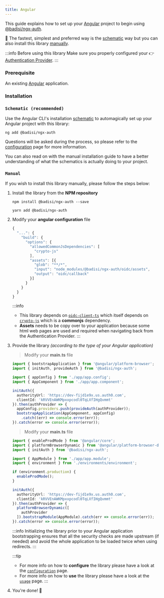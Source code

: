 ```yaml
---
title: Angular
---
```




This guide explains how to set up your [Angular][angular] project to begin using [@badisi/ngx-auth][ngx-auth].

🚀 The fastest, simplest and preferred way is the [schematic](#schematic-recommended) way but you can also install this library [manually](#manual).

:::info Before using this library
Make sure you properly configured your 👉 [Authentication Provider](providers).
:::


### Prerequisite

An existing [Angular][angular-start] application.


### Installation

### `Schematic (recommended)`

Use the Angular CLI's installation [schematic][schematics] to automagically set up your Angular project with this library:

```shell
ng add @badisi/ngx-auth
```

Questions will be asked during the process, so please refer to the [configuration](./configuration) page for more information.

You can also read on with the manual installation guide to have a better understanding of what the schematics is actually doing to your project.


### `Manual`

If you wish to install this library manually, please follow the steps below:

1. Install the library from the **NPM repository**

    <Tabs>
    <TabItem value="npm" label="npm" default>

    ```shell
    npm install @badisi/ngx-auth --save
    ```

    </TabItem>
    <TabItem value="yarn" label="yarn">

    ```shell
    yarn add @badisi/ngx-auth
    ```

    </TabItem>
    </Tabs>

2. Modify your **angular configuration** file

    ```js title="angular.json" {5-7,9-11}
    {
      "...": {
        "build": {
          "options": {
            "allowedCommonJsDependencies": [
              "crypto-js"
            ],
            "assets": [{
              "glob": "**/*",
              "input": "node_modules/@badisi/ngx-auth/oidc/assets",
              "output": "oidc/callback"
            }]
          }
        }
      }
    }
    ```

    :::info
    - This library depends on [`oidc-client-ts`][oidc-client] which itself depends on [`crypto-js`][crypto-js] which is a **commonjs** dependency.
    - **Assets** needs to be copy over to your application because some html web pages are used and required when navigating back from the Authentication Provider.
    :::

3. Provide the library *(according to the type of your Angular application)*

    <Tabs>
    <TabItem value="standalone" label="Standalone" default>

    > Modify your **main.ts** file

    ```ts {2,7-11,14}
    import { bootstrapApplication } from '@angular/platform-browser';
    import { initAuth, provideAuth } from '@badisi/ngx-auth';

    import { appConfig } from './app/app.config';
    import { AppComponent } from './app/app.component';

    initAuth({
      authorityUrl: 'https://dev-fijd1e9x.us.auth0.com',
      clientId: 'kRVVEnAWKMpxxpcodl0TqLXfIHgQvmmt'
    }).then(authProvider => {
      appConfig.providers.push(provideAuth(authProvider));
      bootstrapApplication(AppComponent, appConfig)
        .catch((err) => console.error(err));
    }).catch(error => console.error(error));
    ```

    </TabItem>
    <TabItem value="module" label="Module">

    > Modify your **main.ts** file

    ```ts {3,12-15,17,19}
    import { enableProdMode } from '@angular/core';
    import { platformBrowserDynamic } from '@angular/platform-browser-dynamic';
    import { initAuth } from '@badisi/ngx-auth';

    import { AppModule } from './app/app.module';
    import { environment } from './environments/environment';

    if (environment.production) {
      enableProdMode();
    }

    initAuth({
      authorityUrl: 'https://dev-fijd1e9x.us.auth0.com',
      clientId: 'kRVVEnAWKMpxxpcodl0TqLXfIHgQvmmt'
    }).then(authProvider => {
      platformBrowserDynamic([
        authProvider
      ]).bootstrapModule(AppModule).catch(err => console.error(err));
    }).catch(error => console.error(error));
    ```

    </TabItem>
    </Tabs>

    :::info
    Initializing the library prior to your Angular application bootstrapping ensures that all the security checks are made upstream (if needed) and avoid the whole application to be loaded twice when using redirects.
    :::

    :::tip
    - For more info on how to **configure** the library please have a look at the [`configuration`](./configuration) page.<br/>
    - For more info on how to **use** the library please have a look at the [`usage`](./usage) page.
    :::

5. You're done! 🚀




[angular]: https://angular.dev
[angular-start]: https://angular.dev/installation
[schematics]: https://material.angular.io/guide/schematics
[oidc-client]: https://github.com/authts/oidc-client-ts/issues/275
[crypto-js]: https://github.com/brix/crypto-js
[ngx-auth]: https://github.com/badisi/auth-js/tree/main/libs/ngx-auth
